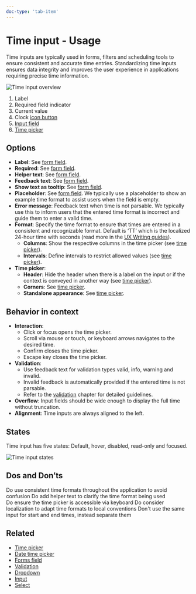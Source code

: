 ```yaml
---
doc-type: 'tab-item'
---
```


# Time input - Usage

Time inputs are typically used in forms, filters and scheduling tools to ensure consistent and accurate time entries. Standardizing time inputs ensures data integrity and improves the user experience in applications requiring precise time information.

![Time input overview](https://www.figma.com/design/wEptRgAezDU1z80Cn3eZ0o/iX-Documentation-illustrations?node-id=5647-1381&t=X5f645XuQl3ZV8XD-4)

1. Label
2. Required field indicator
3. Current value
4. Clock [icon button](../icon-button)
5. [Input field](../input)
6. [Time picker](../time-picker)

## Options

- **Label**: See [form field](../forms-field).
- **Required**: See [form field](../forms-field).
- **Helper text**: See [form field](../forms-field).
- **Feedback text**: See [form field](../forms-field).
- **Show text as tooltip**: See [form field](../forms-field).
- **Placeholder**: See [form field](../forms-field). We typically use a placeholder to show an example time format to assist users when the field is empty.
- **Error message**: Feedback text when time is not parsable. We typically use this to inform users that the entered time format is incorrect and guide them to enter a valid time.
- **Format**: Specify the time format to ensure that times are entered in a consistent and recognizable format. Default is ‘TT’ which is the localized 24-hour time with seconds (read more in the [UX Writing guides](../../guidelines/language)).
	- **Columns**: Show the respective columns in the time picker (see [time picker](../time-picker)).
	- **Intervals**: Define intervals to restrict allowed values (see [time picker](../time-picker)).
- **Time picker**:
	- **Header**: Hide the header when there is a label on the input or if the context is conveyed in another way (see [time picker](../time-picker)).
	- **Corners**: See [time picker](../time-picker).
	- **Standalone appearance**: See [time picker](../time-picker).

## Behavior in context

- **Interaction**:
  - Click or focus opens the time picker.
  - Scroll via mouse or touch, or keyboard arrows navigates to the desired time.
  - Confirm closes the time picker.
  - Escape key closes the time picker.
- **Validation**:
  - Use feedback text for validation types valid, info, warning and invalid.
  - Invalid feedback is automatically provided if the entered time is not parsable.
  - Refer to the [validation](../forms-validation) chapter for detailed guidelines.
- **Overflow**: Input fields should be wide enough to display the full time without truncation.
- **Alignment**: Time inputs are always aligned to the left.

## States

Time input has five states: Default, hover, disabled, read-only and focused.

![Time input states](https://www.figma.com/design/wEptRgAezDU1z80Cn3eZ0o/iX-Pattern-Illustrations?node-id=3989-2545&t=ADQCetGKOEH1WG2r-4)

## Dos and Don’ts

<DoAndDont>
  <DoAndDont.Do>
    <DoAndDont.Item>Do use consistent time formats throughout the application to avoid confusion</DoAndDont.Item>
    <DoAndDont.Item>Do add helper text to clarify the time format being used </DoAndDont.Item>
    <DoAndDont.Item>Do ensure the time picker is accessible via keyboard</DoAndDont.Item>    
    <DoAndDont.Item>Do consider localization to adapt time formats to local conventions</DoAndDont.Item>    
  </DoAndDont.Do>
  <DoAndDont.Dont>
    <DoAndDont.Item>Don't use the same input for start and end times, instead separate them</DoAndDont.Item>
  </DoAndDont.Dont>
</DoAndDont>

## Related

- [Time picker](../time-picker)
- [Date time picker](../date-time-picker)
- [Forms field](../forms-field)
- [Validation](../forms-validation)
- [Dropdown](../dropdown)
- [Input](../input)
- [Select](../select)
